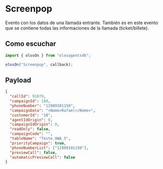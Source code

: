 # Screenpop

Evento con los datos de una llamada entrante. También es en este evento que se contiene todas las informaciones de la llamada (ticket/billete).

## Como escuchar

```js copy
import { olosOn } from "olosagentsdk";

olosOn("Screenpop", callback);
```

## Payload

```json copy
{
  "callId": 91079,
  "campaignId": 108,
  "phoneNumber": "11989101150",
  "campaignData": "<Nome>Rafael</Nome>",
  "customerId": "10",
  "agentIdOrigin": 0,
  "campaignIdOrigin": 0,
  "readOnly": false,
  "campaignCode": "",
  "tableName": "Teste_OWA_5",
  "priorityCampaign": true,
  "phoneNumberList": ["11989101150"],
  "previewCall": false,
  "automaticPreviewCall": false
}
```
